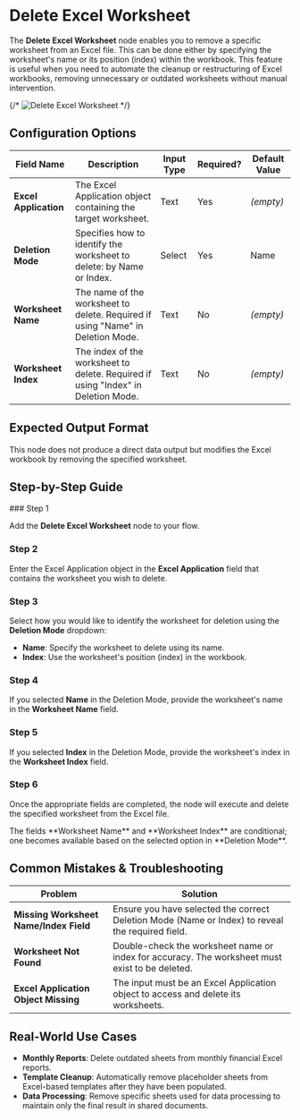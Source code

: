 
# Delete Excel Worksheet

The **Delete Excel Worksheet** node enables you to remove a specific worksheet from an Excel file. This can be done either by specifying the worksheet's name or its position (index) within the workbook. This feature is useful when you need to automate the cleanup or restructuring of Excel workbooks, removing unnecessary or outdated worksheets without manual intervention.

{/* ![Delete Excel Worksheet](./delete-excel-worksheet.png) */}

## Configuration Options

| Field Name            | Description                                                                       | Input Type | Required? | Default Value |
| --------------------- | --------------------------------------------------------------------------------- | ---------- | --------- | ------------- |
| **Excel Application** | The Excel Application object containing the target worksheet.                     | Text       | Yes       | _(empty)_     |
| **Deletion Mode**     | Specifies how to identify the worksheet to delete: by Name or Index.              | Select     | Yes       | Name          |
| **Worksheet Name**    | The name of the worksheet to delete. Required if using "Name" in Deletion Mode.   | Text       | No        | _(empty)_     |
| **Worksheet Index**   | The index of the worksheet to delete. Required if using "Index" in Deletion Mode. | Text       | No        | _(empty)_     |

## Expected Output Format

This node does not produce a direct data output but modifies the Excel workbook by removing the specified worksheet.

## Step-by-Step Guide

<Steps>
### Step 1

Add the **Delete Excel Worksheet** node to your flow.

### Step 2

Enter the Excel Application object in the **Excel Application** field that contains the worksheet you wish to delete.

### Step 3

Select how you would like to identify the worksheet for deletion using the **Deletion Mode** dropdown:

- **Name**: Specify the worksheet to delete using its name.
- **Index**: Use the worksheet's position (index) in the workbook.

### Step 4

If you selected **Name** in the Deletion Mode, provide the worksheet's name in the **Worksheet Name** field.

### Step 5

If you selected **Index** in the Deletion Mode, provide the worksheet's index in the **Worksheet Index** field.

### Step 6

Once the appropriate fields are completed, the node will execute and delete the specified worksheet from the Excel file.

</Steps>

<Callout type="info" title="Note">
  The fields **Worksheet Name** and **Worksheet Index** are conditional; one
  becomes available based on the selected option in **Deletion Mode**.
</Callout>

## Common Mistakes & Troubleshooting

| Problem                                | Solution                                                                                         |
| -------------------------------------- | ------------------------------------------------------------------------------------------------ |
| **Missing Worksheet Name/Index Field** | Ensure you have selected the correct Deletion Mode (Name or Index) to reveal the required field. |
| **Worksheet Not Found**                | Double-check the worksheet name or index for accuracy. The worksheet must exist to be deleted.   |
| **Excel Application Object Missing**   | The input must be an Excel Application object to access and delete its worksheets.               |

## Real-World Use Cases

- **Monthly Reports**: Delete outdated sheets from monthly financial Excel reports.
- **Template Cleanup**: Automatically remove placeholder sheets from Excel-based templates after they have been populated.
- **Data Processing**: Remove specific sheets used for data processing to maintain only the final result in shared documents.
